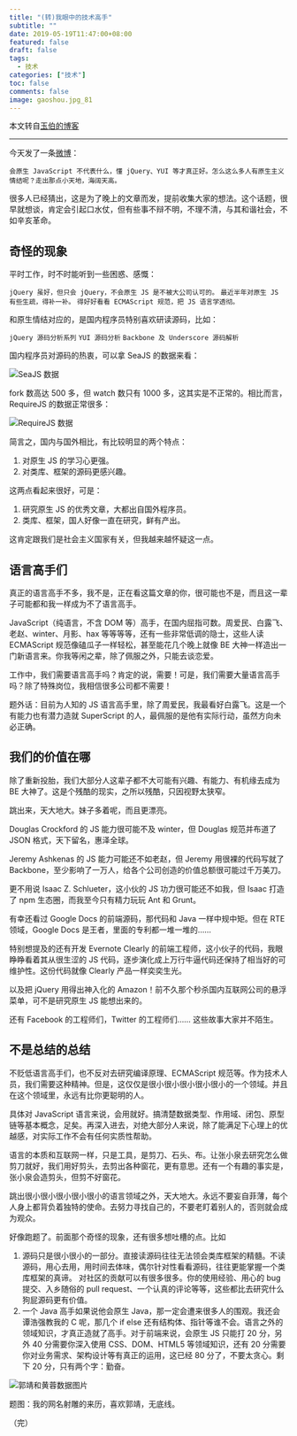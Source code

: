 ```yaml
---
title: "(转)我眼中的技术高手"
subtitle: ""
date: 2019-05-19T11:47:00+08:00
featured: false
draft: false
tags:
  - 技术
categories: ["技术"]
toc: false
comments: false
image: gaoshou.jpg_81
---
```


本文转自[玉伯的博客](https://github.com/lifesinger/blog/issues/126)

---

今天发了一条[微博](https://weibo.com/1748374882/zoavsuWAz)：

`会原生 JavaScript 不代表什么，懂 jQuery、YUI 等才真正好。怎么这么多人有原生主义情结呢？走出那点小天地，海阔天高。`

很多人已经猜出，这是为了晚上的文章而发，提前收集大家的想法。这个话题，很早就想谈，肯定会引起口水仗，但有些事不辩不明，不理不清，与其和谐社会，不如辛亥革命。

## 奇怪的现象
平时工作，时不时能听到一些困惑、感慨：

`jQuery 虽好，但只会 jQuery，不会原生 JS 是不被大公司认可的。`
`最近半年对原生 JS 有些生疏，得补一补。`
`得好好看看 ECMAScript 规范，把 JS 语言学透彻。`

和原生情结对应的，是国内程序员特别喜欢研读源码，比如：

`jQuery 源码分析系列`
`YUI 源码分析`
`Backbone 及 Underscore 源码解析`

国内程序员对源码的热衷，可以拿 SeaJS 的数据来看：

<Img src="SeaJS.png" alt="SeaJS 数据" exif="false" tags="false" />

fork 数高达 500 多，但 watch 数只有 1000 多，这其实是不正常的。相比而言，RequireJS 的数据正常很多：

<Img src="RequireJS.png" alt="RequireJS 数据" exif="false" tags="false" />

简言之，国内与国外相比，有比较明显的两个特点：

1. 对原生 JS 的学习心更强。
2. 对类库、框架的源码更感兴趣。

这两点看起来很好，可是：

1. 研究原生 JS 的优秀文章，大都出自国外程序员。
2. 类库、框架，国人好像一直在研究，鲜有产出。

这肯定跟我们是社会主义国家有关，但我越来越怀疑这一点。

## 语言高手们
真正的语言高手不多，我不是，正在看这篇文章的你，很可能也不是，而且这一辈子可能都和我一样成为不了语言高手。

JavaScript（纯语言，不含 DOM 等）高手，在国内屈指可数。周爱民、白露飞、老赵、winter、月影、hax 等等等等，还有一些非常低调的隐士，这些人读 ECMAScript 规范像磕瓜子一样轻松，甚至能花几个晚上就像 BE 大神一样造出一门新语言来。你我等闲之辈，除了佩服之外，只能去谈恋爱。

工作中，我们需要语言高手吗？肯定的说，需要！可是，我们需要大量语言高手吗？除了特殊岗位，我相信很多公司都不需要！

题外话：目前为人知的 JS 语言高手里，除了周爱民，我最看好白露飞。这是一个有能力也有潜力造就 SuperScript 的人，最佩服的是他有实际行动，虽然方向未必正确。

## 我们的价值在哪
除了重新投胎，我们大部分人这辈子都不大可能有兴趣、有能力、有机缘去成为 BE 大神了。这是个残酷的现实，之所以残酷，只因视野太狭窄。

跳出来，天大地大。妹子多着呢，而且更漂亮。

Douglas Crockford 的 JS 能力很可能不及 winter，但 Douglas 规范并布道了 JSON 格式，天下留名，惠泽全球。

Jeremy Ashkenas 的 JS 能力可能还不如老赵，但 Jeremy 用很裸的代码写就了 Backbone，至少影响了一万人，给各个公司创造的价值总额很可能过千万美刀。

更不用说 Isaac Z. Schlueter，这小伙的 JS 功力很可能还不如我，但 Isaac 打造了 npm 生态圈，而我至今只有精力玩玩 Ant 和 Grunt。

有幸还看过 Google Docs 的前端源码，那代码和 Java 一样中规中矩。但在 RTE 领域，Google Docs 是王者，里面的专利都一堆一堆的……

特别想提及的还有开发 Evernote Clearly 的前端工程师，这小伙子的代码，我眼睁睁看着其从很生涩的 JS 代码，逐步演化成上万行牛逼代码还保持了相当好的可维护性。这份代码就像 Clearly 产品一样奕奕生光。

以及把 jQuery 用得出神入化的 Amazon！前不久那个秒杀国内互联网公司的悬浮菜单，可不是研究原生 JS 能想出来的。

还有 Facebook 的工程师们，Twitter 的工程师们…… 这些故事大家并不陌生。

## 不是总结的总结
不贬低语言高手们，也不反对去研究编译原理、ECMAScript 规范等。作为技术人员，我们需要这种精神。但是，这仅仅是很小很小很小很小很小的一个领域。并且在这个领域里，永远有比你更聪明的人。

具体对 JavaScript 语言来说，会用就好。搞清楚数据类型、作用域、闭包、原型链等基本概念，足矣。再深入进去，对绝大部分人来说，除了能满足下心理上的优越感，对实际工作不会有任何实质性帮助。

语言的本质和互联网一样，只是工具，是剪刀、石头、布。让张小泉去研究怎么做剪刀就好，我们用好剪头，去剪出各种窗花，更有意思。还有一个有趣的事实是，张小泉会造剪头，但剪不好窗花。

跳出很小很小很小很小很小的语言领域之外，天大地大。永远不要妄自菲薄，每个人身上都背负着独特的使命。去努力寻找自己的，不要老盯着别人的，否则就会成为观众。

好像跑题了。前面那个奇怪的现象，还有很多想吐槽的点。比如

1. 源码只是很小很小的一部分。直接读源码往往无法领会类库框架的精髓。不读源码，用心去用，用时间去体味，偶尔针对性看看源码，往往更能掌握一个类库框架的真谛。
对社区的贡献可以有很多很多。你的使用经验、用心的 bug 提交、入乡随俗的 pull request、一个认真的评论等等，这些都比去研究什么狗屁源码更有价值。
2. 一个 Java 高手如果说他会原生 Java，那一定会遭来很多人的围观。我还会谭浩强教我的 C 呢，那几个 if else 还有结构体、指针等谁不会。语言之外的领域知识，才真正造就了高手。对于前端来说，会原生 JS 只能打 20 分，另外 40 分需要你深入使用 CSS、DOM、HTML5 等领域知识，还有 20 分需要你对业务需求、架构设计等有真正的运用，这已经 80 分了，不要太贪心。剩下 20 分，只有两个字：勤奋。

<Img src="figure.jpg" alt="郭靖和黄蓉数据图片" exif="false" />

题图：我的网名射雕的来历，喜欢郭靖，无底线。

（完）